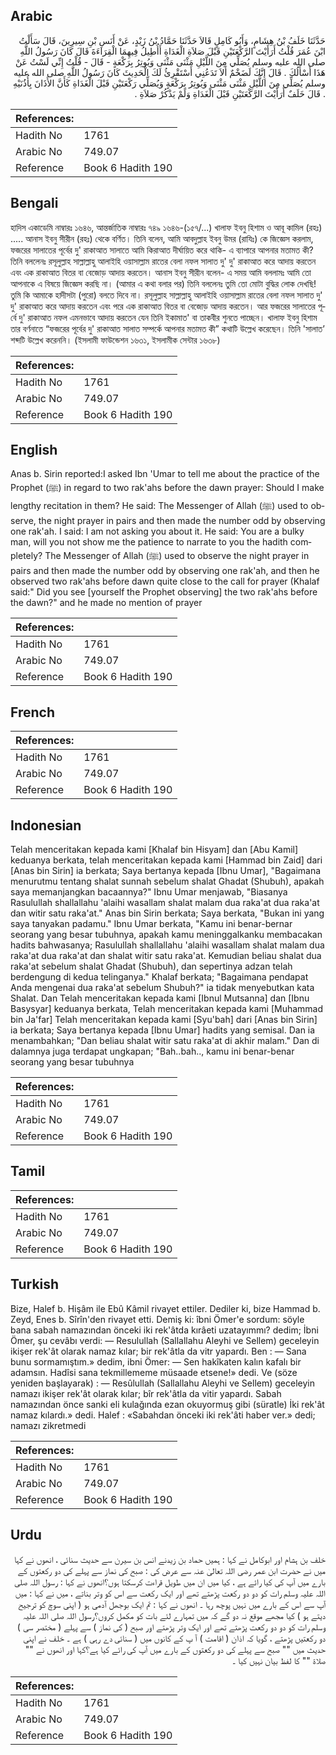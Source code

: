 ## Arabic


<div dir="rtl" lang="ar" style={{fontSize:'larger',backgroundColor:'#f8f9fa',padding:20}}>
حَدَّثَنَا خَلَفُ بْنُ هِشَامٍ، وَأَبُو كَامِلٍ قَالاَ حَدَّثَنَا حَمَّادُ بْنُ زَيْدٍ، عَنْ أَنَسِ بْنِ سِيرِينَ، قَالَ سَأَلْتُ ابْنَ عُمَرَ قُلْتُ أَرَأَيْتَ الرَّكْعَتَيْنِ قَبْلَ صَلاَةِ الْغَدَاةِ أَأُطِيلُ فِيهِمَا الْقِرَاءَةَ قَالَ كَانَ رَسُولُ اللَّهِ صلى الله عليه وسلم يُصَلِّي مِنَ اللَّيْلِ مَثْنَى مَثْنَى وَيُوتِرُ بِرَكْعَةٍ - قَالَ - قُلْتُ إِنِّي لَسْتُ عَنْ هَذَا أَسْأَلُكَ ‏.‏ قَالَ إِنَّكَ لَضَخْمٌ أَلاَ تَدَعُنِي أَسْتَقْرِئُ لَكَ الْحَدِيثَ كَانَ رَسُولُ اللَّهِ صلى الله عليه وسلم يُصَلِّي مِنَ اللَّيْلِ مَثْنَى مَثْنَى وَيُوتِرُ بِرَكْعَةٍ وَيُصَلِّي رَكْعَتَيْنِ قَبْلَ الْغَدَاةِ كَأَنَّ الأَذَانَ بِأُذُنَيْهِ ‏.‏ قَالَ خَلَفٌ أَرَأَيْتَ الرَّكْعَتَيْنِ قَبْلَ الْغَدَاةِ وَلَمْ يَذْكُرْ صَلاَةِ ‏.‏
</div>
<div style={{backgroundColor:'#f8f9fa',padding:20, marginBottom: 10}}><table> <thead> <tr> <th>References:</th> <th></th> </tr> </thead> <tbody><tr><td>Hadith No</td><td>1761</td></tr><tr><td>Arabic No</td><td>749.07</td></tr><tr><td>Reference</td><td>Book 6 Hadith 190</td></tr></tbody></table></div>

## Bengali


<div dir="ltr" lang="bn" style={{fontSize:'larger',backgroundColor:'#f8f9fa',padding:20}}>
হাদিস একাডেমি নাম্বারঃ ১৬৪৬, আন্তর্জাতিক নাম্বারঃ ৭৪৯ ১৬৪৬-(১৫৭/...) খালাফ ইবনু হিশাম ও আবূ কামিল (রহঃ) ..... আনাস ইবনু সীরীন (রহঃ) থেকে বর্ণিত। তিনি বলেন, আমি আবদুল্লাহ ইবনু উমর (রাযিঃ) কে জিজ্ঞেস করলাম, ফজরের সালাতের পূর্বের দু' রাকাআত সালাতে আমি কিরাআত দীর্ঘায়িত করে থাকি- এ ব্যাপারে আপনার মতামত কী? তিনি বললেনঃ রসূলুল্লাহ সাল্লাল্লাহু আলাইহি ওয়াসাল্লাম রাতের বেলা নফল সালাত দু' দু' রাকাআত করে আদায় করতেন এবং এক রাকাআত বিতর বা বেজোড় আদায় করতেন। আনাস ইবনু সীরীন বলেন- এ সময় আমি বললামঃ আমি তো আপনাকে এ বিষয়ে জিজ্ঞেস করছি না। (আমার এ কথা বলার পর) তিনি বললেনঃ তুমি তো মোটা বুদ্ধির লোক দেখছি! তুমি কি আমাকে হাদীসটা (পুরো) বলতে দিবে না। রসূলুল্লাহ সাল্লাল্লাহু আলাইহি ওয়াসাল্লাম রাতের বেলা নফল সালাত দু' দু' রাকাআত করে আদায় করতেন এবং পরে এক রাকাআত বিতর বা বেজোড় আদায় করতেন। আর ফজরের সালাতের পূর্বে দু' রাকাআত নফল এমনভাবে আদায় করতেন যেন তিনি ইকামাত' বা তাকবীর শুনতে পাচ্ছেন। খালাফ ইবনু হিশাম তার বর্ণনাতে “ফজরের পূর্বের দু' রাকাআত সালাত সম্পর্কে আপনার মতামত কী” কথাটি উল্লেখ করেছেন। তিনি 'সালাত’ শব্দটি উল্লেখ করেননি। (ইসলামী ফাউন্ডেশন ১৬৩১, ইসলামীক সেন্টার ১৬৩৮)
</div>
<div style={{backgroundColor:'#f8f9fa',padding:20, marginBottom: 10}}><table> <thead> <tr> <th>References:</th> <th></th> </tr> </thead> <tbody><tr><td>Hadith No</td><td>1761</td></tr><tr><td>Arabic No</td><td>749.07</td></tr><tr><td>Reference</td><td>Book 6 Hadith 190</td></tr></tbody></table></div>

## English


<div dir="ltr" lang="en" style={{fontSize:'larger',backgroundColor:'#f8f9fa',padding:20}}>
Anas b. Sirin reported:I asked Ibn 'Umar to tell me about the practice of the Prophet (ﷺ) in regard to two rak'ahs before the dawn prayer: Should I make lengthy recitation in them? He said: The Messenger of Allah (ﷺ) used to observe, the night prayer in pairs and then made the number odd by observing one rak'ah. I said: I am not asking you about it. He said: You are a bulky man, will you not show me the patience to narrate to you the hadith completely? The Messenger of Allah (ﷺ) used to observe the night prayer in pairs and then made the number odd by observing one rak'ah, and then he observed two rak'ahs before dawn quite close to the call for prayer (Khalaf said:" Did you see [yourself the Prophet observing] the two rak'ahs before the dawn?" and he made no mention of prayer
</div>
<div style={{backgroundColor:'#f8f9fa',padding:20, marginBottom: 10}}><table> <thead> <tr> <th>References:</th> <th></th> </tr> </thead> <tbody><tr><td>Hadith No</td><td>1761</td></tr><tr><td>Arabic No</td><td>749.07</td></tr><tr><td>Reference</td><td>Book 6 Hadith 190</td></tr></tbody></table></div>

## French


<div dir="ltr" lang="fr" style={{fontSize:'larger',backgroundColor:'#f8f9fa',padding:20}}>

</div>
<div style={{backgroundColor:'#f8f9fa',padding:20, marginBottom: 10}}><table> <thead> <tr> <th>References:</th> <th></th> </tr> </thead> <tbody><tr><td>Hadith No</td><td>1761</td></tr><tr><td>Arabic No</td><td>749.07</td></tr><tr><td>Reference</td><td>Book 6 Hadith 190</td></tr></tbody></table></div>

## Indonesian


<div dir="ltr" lang="id" style={{fontSize:'larger',backgroundColor:'#f8f9fa',padding:20}}>
Telah menceritakan kepada kami [Khalaf bin Hisyam] dan [Abu Kamil] keduanya berkata, telah menceritakan kepada kami [Hammad bin Zaid] dari [Anas bin Sirin] ia berkata; Saya bertanya kepada [Ibnu Umar], "Bagaimana menurutmu tentang shalat sunnah sebelum shalat Ghadat (Shubuh), apakah saya memanjangkan bacaannya?" Ibnu Umar menjawab, "Biasanya Rasulullah shallallahu 'alaihi wasallam shalat malam dua raka'at dua raka'at dan witir satu raka'at." Anas bin Sirin berkata; Saya berkata, "Bukan ini yang saya tanyakan padamu." Ibnu Umar berkata, "Kamu ini benar-bernar seorang yang besar tubuhnya, apakah kamu meninggalkanku membacakan hadits bahwasanya; Rasulullah shallallahu 'alaihi wasallam shalat malam dua raka'at dua raka'at dan shalat witir satu raka'at. Kemudian beliau shalat dua raka'at sebelum shalat Ghadat (Shubuh), dan sepertinya adzan telah berdengung di kedua telinganya." Khalaf berkata; "Bagaimana pendapat Anda mengenai dua raka'at sebelum Shubuh?" ia tidak menyebutkan kata Shalat. Dan Telah menceritakan kepada kami [Ibnul Mutsanna] dan [Ibnu Basysyar] keduanya berkata, Telah menceritakan kepada kami [Muhammad bin Ja'far] Telah menceritakan kepada kami [Syu'bah] dari [Anas bin Sirin] ia berkata; Saya bertanya kepada [Ibnu Umar] hadits yang semisal. Dan ia menambahkan; "Dan beliau shalat witir satu raka'at di akhir malam." Dan di dalamnya juga terdapat ungkapan; "Bah..bah.., kamu ini benar-benar seorang yang besar tubuhnya
</div>
<div style={{backgroundColor:'#f8f9fa',padding:20, marginBottom: 10}}><table> <thead> <tr> <th>References:</th> <th></th> </tr> </thead> <tbody><tr><td>Hadith No</td><td>1761</td></tr><tr><td>Arabic No</td><td>749.07</td></tr><tr><td>Reference</td><td>Book 6 Hadith 190</td></tr></tbody></table></div>

## Tamil


<div dir="ltr" lang="ta" style={{fontSize:'larger',backgroundColor:'#f8f9fa',padding:20}}>

</div>
<div style={{backgroundColor:'#f8f9fa',padding:20, marginBottom: 10}}><table> <thead> <tr> <th>References:</th> <th></th> </tr> </thead> <tbody><tr><td>Hadith No</td><td>1761</td></tr><tr><td>Arabic No</td><td>749.07</td></tr><tr><td>Reference</td><td>Book 6 Hadith 190</td></tr></tbody></table></div>

## Turkish


<div dir="ltr" lang="tr" style={{fontSize:'larger',backgroundColor:'#f8f9fa',padding:20}}>
Bize, Halef b. Hişâm ile Ebû Kâmil rivayet ettiler. Dediler ki, bize Hammad b. Zeyd, Enes b. Sîrîn'den rivayet etti. Demiş ki: îbni Ömer'e sordum: söyle bana sabah namazından önceki iki rek'âtda kırâeti uzatayımmı? dedim; İbni Ömer, şu cevâbı verdi: — Resulullah (Sallallahu Aleyhi ve Sellem) geceleyin ikişer rek'ât olarak namaz kılar; bir rek'âtla da vitr yapardı. Ben : — Sana bunu sormamıştım.» dedim, ibni Ömer: — Sen hakîkaten kalın kafalı bir adamsın. Hadîsi sana tekmillememe müsaade etsene!» dedi. Ve (söze yeniden başlayarak) : — Resûlullah (Sallallahu Aleyhi ve Sellem) geceleyin namazı ikişer rek'ât olarak kılar; bîr rek'âtla da vitir yapardı. Sabah namazından önce sanki eli kulağında ezan okuyormuş gibi (süratle) İki rek'ât namaz kılardı.» dedi. Halef : «Sabahdan önceki iki rek'âti haber ver.» dedi; namazı zikretmedi
</div>
<div style={{backgroundColor:'#f8f9fa',padding:20, marginBottom: 10}}><table> <thead> <tr> <th>References:</th> <th></th> </tr> </thead> <tbody><tr><td>Hadith No</td><td>1761</td></tr><tr><td>Arabic No</td><td>749.07</td></tr><tr><td>Reference</td><td>Book 6 Hadith 190</td></tr></tbody></table></div>

## Urdu


<div dir="rtl" lang="ur" style={{fontSize:'larger',backgroundColor:'#f8f9fa',padding:20}}>
خلف بن ہشام اور ابوکامل نے کہا : ہمیں حماد بن زیدنے انس بن سیرن سے حدیث سنائی ، انھوں نے کہا میں نے حضرت ابن عمر رضی اللہ تعالیٰ عنہ سے عرض کی : صبح کی نماز سے پہلے کی دو رکعتوں کے بارے میں آپ کی کیا رائے ہے ، کیا میں ان میں طویل قراءت کرسکتا ہوں؟انھوں نے کہا : رسول اللہ صلی اللہ علیہ وسلم رات کو دو دو رکعت پڑھتے تھے اور ایک رکعت سے اس کو وتر بناتے ، میں نے کہا : میں آپ سے اس کے بارے میں نہیں پوچھ رہا ۔ انھوں نے کہا : تم ایک بوجھل آدمی ہو ( اپنی سوچ کو ترجیح دیتے ہو ) کیا مجھے موقع نہ دو گے کہ میں تمہارے لئے بات کو مکمل کروں؟رسول اللہ صلی اللہ علیہ وسلم رات کو دو دو رکعت پڑھتے تھے اور ایک وتر پڑھتے اور صبح ( کی نماز ) سے پہلے ( مختصر سی ) دو رکعتیں پڑھتے ، گویا کہ اذان ( اقامت ) آ پ کے کانوں میں ( سنائی دے رہی ) ہے ۔ خلف نے اپنی حدیث میں "" صبح سے پہلے کی دو رکعتوں کے بارے میں آپ کی رائے کیا ہے؟کہا اور انھوں نے "" صلاۃ "" کا لفظ بیان نہیں کیا ۔
</div>
<div style={{backgroundColor:'#f8f9fa',padding:20, marginBottom: 10}}><table> <thead> <tr> <th>References:</th> <th></th> </tr> </thead> <tbody><tr><td>Hadith No</td><td>1761</td></tr><tr><td>Arabic No</td><td>749.07</td></tr><tr><td>Reference</td><td>Book 6 Hadith 190</td></tr></tbody></table></div>